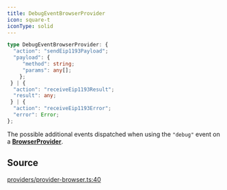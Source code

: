```yaml
---
title: DebugEventBrowserProvider
icon: square-t
iconType: solid
---
```


```ts
type DebugEventBrowserProvider: {
  "action": "sendEip1193Payload";
  "payload": {
     "method": string;
     "params": any[];
    };
 } | {
  "action": "receiveEip1193Result";
  "result": any;
 } | {
  "action": "receiveEip1193Error";
  "error": Error;
};
```

The possible additional events dispatched when using the `"debug"` event on a
[**BrowserProvider**](/sdk/content/classes/BrowserProvider).

## Source

[providers/provider-browser.ts:40](https://github.com/dominant-strategies/quais.js/blob/82a01fd664a5dd9d16c4f113b8ff062d0fc6278d/src/providers/provider-browser.ts#L40)
